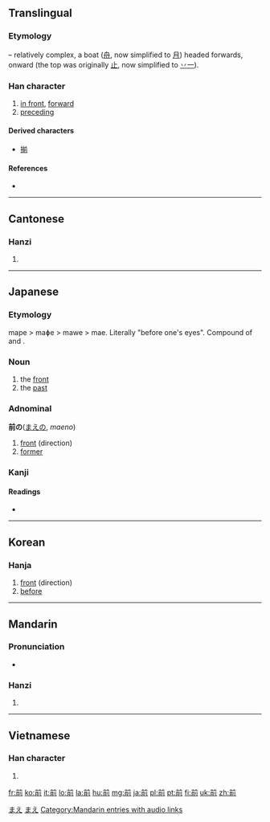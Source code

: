 {{CJK Unified Ideographs character info|hex=524D|name=CJK UNIFIED IDEOGRAPH-524D|image=[[Image:前-red.png|100px]]}}
==Translingual==
{{stroke order|strokes=9}}
===Etymology===
{{liushu|i}} – relatively complex, a boat ([[舟]], now simplified to [[月]]) headed forwards, onward (the top was originally [[止]], now simplified to [[丷]][[一]]).

===Han character===
{{Han char|rn=18|rad=刀|as=07|sn=9|four=8022<sub>1</sub>|canj=廿月中弓 (TBLN)|ids=⿱⿱[[丷]][[一]][[刖]]}}

# [[in front]], [[forward]]
# [[preceding]]

====Derived characters====
* [[揃]]

====References====
* {{Han ref|kx=0140.150|dkj=02011|dj=0318.060|hdz=10248.040|uh=524D|ud=21069|bh=AB65|bd=43877}}

----

==Cantonese==

===Hanzi===
{{yue-hanzi|jyut=|y=chin4}}

# {{defn|Cantonese|sort=刀07}}

----

==Japanese==

===Etymology===

mape > maɸe > mawe > mae. Literally "before one's eyes". Compound of {{term|目|ma|eye}} and {{term|方|pe|direction}}.

===Noun===
{{ja-noun|k|hira=まえ|hhira=まへ|rom=mae}}

# the [[front]]
# the [[past]]

===Adnominal===
'''前の'''([[まえ]]の, ''maeno'')

# [[front]] (direction)
# [[former]]

[[Category:1000 Japanese basic words|まえ]]
[[Category:Japanese adnominals|まえ]]

===Kanji===
{{ja-kanji|grade=2|rs=刀07}}

====Readings====
* {{ja-readings|on=[[ぜん]] (zen), [[せん]] (sen)|kun=[[まえ]] (mae), [[すすむ]] (susumu)}}

----

==Korean==

===Hanja===
{{ko-hanja|hangeul=전|rv=jeon|mr=chŏn}}

# [[front]] (direction)
# [[before]]


----

==Mandarin==

===Pronunciation===
*{{audio|zh-qián.ogg|audio}}

===Hanzi===
{{cmn-hanzi|pin=[[qián]] ([[qian2]]), [[shā]] ([[sha1]])|wg=ch'ien<sup>2</sup>, sha<sup>1</sup>}}

# {{defn|Mandarin|sort=刀07}}

[[Category:Mandarin entries with audio links]]

----

==Vietnamese==

===Han character===
{{vi-hantu|[[tiền]], [[tèn]]|rs=刀07}}

# {{defn|Vietnamese|sort=刀07}}

[[fr:前]]
[[ko:前]]
[[it:前]]
[[lo:前]]
[[la:前]]
[[hu:前]]
[[mg:前]]
[[ja:前]]
[[pl:前]]
[[pt:前]]
[[fi:前]]
[[uk:前]]
[[zh:前]]